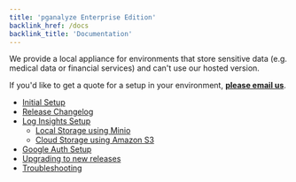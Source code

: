 ```yaml
---
title: 'pganalyze Enterprise Edition'
backlink_href: /docs
backlink_title: 'Documentation'
---
```


We provide a local appliance for environments that store sensitive data
(e.g. medical data or financial services) and can't use our hosted version.

If you'd like to get a quote for a setup in your environment,
**[please email us](mailto:support@pganalyze.com%3Fsubject%3DLocal%20Installation)**.

- [Initial Setup](/docs/enterprise/setup)
- [Release Changelog](/docs/enterprise/releases)
- [Log Insights Setup](/docs/enterprise/log-insights)
  - [Local Storage using Minio](/docs/enterprise/log-insights-local)
  - [Cloud Storage using Amazon S3](/docs/enterprise/log-insights-s3)
- [Google Auth Setup](/docs/enterprise/google-auth)
- [Upgrading to new releases](/docs/enterprise/upgrade)
- [Troubleshooting](/docs/enterprise/troubleshooting)
